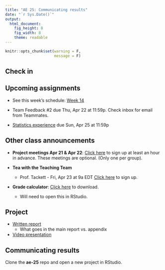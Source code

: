 ```yaml
---
title: "AE 25: Communicating results"
date: "`r Sys.Date()`"
output: 
  html_document: 
    fig_height: 8
    fig_width: 8
    theme: readable
---
```


```r
knitr::opts_chunk$set(warning = F, 
                      message = F)
```

## Check in 

## Upcoming assignments 

- See this week's schedule: [Week 14](https://sta210-sp21.netlify.app/schedule/week-14/)

- Team Feedback #2 due Thu, Apr 22 at 11:59p. Check inbox for email from Teammates.

- [Statistics experience](https://sta210-sp21.netlify.app/hw/stats-experience.html) due Sun, Apr 25 at 11:59p 


## Other class announcements 

- **Project meetings Apr 21 & Apr 22**: [Click here](https://docs.google.com/spreadsheets/d/1cSiAUCwy0GNvP7uFZ_9uf9gnsspu3JCLJmLYOHKUlds/edit?usp=sharing) to sign up at least an hour in advance. These meetings are optional. (Only one per group).

- **Tea with the Teaching Team**
  - Prof. Tackett - Fri, Apr 23 at 9a EDT [Click here](https://forms.gle/LHzVBH3dUkasfvT47) to sign up.

- **Grade calculator**: [Click here](grade-calculator.Rmd) to download.
  - Will need to open this in RStudio.

## Project


- [Written report](https://sta210-sp21.netlify.app/project/#written-report)
  - What goes in the main report vs. appendix
- [Video presentation](https://sta210-sp21.netlify.app/project/#video-presentation--slides) 

## Communicating results 

Clone the **ae-25** repo and open a new project in RStudio.



